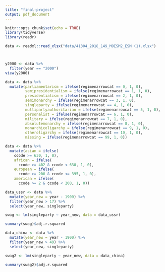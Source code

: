 ```yaml
---
title: "final-project"
output: pdf_document
---
```


```r
knitr::opts_chunk$set(echo = TRUE)
library(tidyverse)
library(readr)
```

```r

data <- readxl::read_xlsx("data/41304_2018_149_MOESM2_ESM (1).xlsx")



y2000 <- data %>%
  filter(year == "2000")
view(y2000)

data <- data %>%
  mutate(parliamentarism = ifelse(regimenarrowcat == 0, 1, 0),
         semipresidentialism = ifelse(regimenarrowcat == 1, 1, 0),
         presidentialism = ifelse(regimenarrowcat == 2, 1, 0),
         semimonarchy = ifelse(regimenarrowcat == 3, 1, 0),
         singleparty = ifelse(regimenarrowcat == 4, 1, 0),
         multipartyauthoritarian = ifelse(regimenarrowcat == 5, 1, 0),
         personalist = ifelse(regimenarrowcat == 6, 1, 0),
         military = ifelse(regimenarrowcat == 7, 1, 0),
         absolutemonarchy = ifelse(regimenarrowcat == 8, 1, 0),
         monarchicoligarchy = ifelse(regimenarrowcat == 9, 1, 0),
         otheroligarchy = ifelse(regimenarrowcat == 10, 1, 0),
         missing = ifelse(regimenarrowcat == 99, 1, 0))

data <- data %>%
  mutate(asian = ifelse(
    ccode >= 630, 1, 0),
    african = ifelse(
      ccode >= 402 & ccode < 630, 1, 0),
    european = ifelse(
      ccode >= 200 & ccode <= 395, 1, 0),
    american = ifelse(
      ccode >= 2 & ccode < 200, 1, 0))

data_ussr <- data %>%
  mutate(year_new = year - 1900) %>%
  filter(year_new > 17) %>%
  select(year_new, singleparty)

swag <- lm(singleparty ~ year_new, data = data_ussr)

summary(swag)$adj.r.squared

data_china <- data %>%
  mutate(year_new = year - 1900) %>%
  filter(year_new > 49) %>%
  select(year_new, singleparty)

swag2 <- lm(singleparty ~ year_new, data = data_china)

summary(swag2)$adj.r.squared



```
